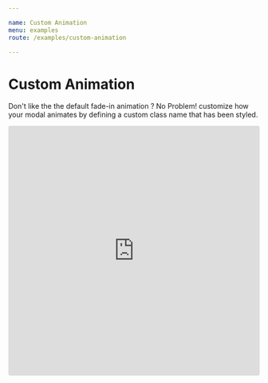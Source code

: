 ```yaml
---

name: Custom Animation
menu: examples
route: /examples/custom-animation

---
```


# Custom Animation

Don't like the the default fade-in animation ? No Problem! customize how your modal animates by defining a custom class name that has been styled.

<iframe
     src="https://codesandbox.io/embed/romantic-field-7q4uj?fontsize=14&hidenavigation=1&theme=dark"
     style="width:100%; height:500px; border:0; border-radius: 4px; overflow:hidden;"
     title="romantic-field-7q4uj"
     allow="geolocation; microphone; camera; midi; vr; accelerometer; gyroscope; payment; ambient-light-sensor; encrypted-media; usb"
     sandbox="allow-modals allow-forms allow-popups allow-scripts allow-same-origin"
   ></iframe>